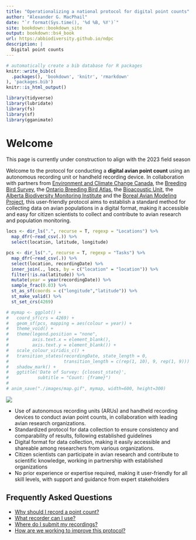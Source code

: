 ```yaml
--- 
title: "Operationalizing a national protocol for digital point counts"
author: "Alexander G. MacPhail"
date: "`r format(Sys.time(), '%d %B, %Y')`"
site: bookdown::bookdown_site
output: bookdown::bs4_book
url: https:/abbiodiversity.github.io/ndpc
description: |
  Digital point counts
---
```


```r
# automatically create a bib database for R packages
knitr::write_bib(c(
  .packages(), 'bookdown', 'knitr', 'rmarkdown'
), 'packages.bib')
knitr::is_html_output()

library(tidyverse)
library(lubridate)
library(fs)
library(sf)
library(gganimate)

```

# Welcome

::: {.rmdnote}
This page is currently under construction to align with the 2023 field season
:::

Welcome to the protocol for conducting a **digital avian point count** using an autonomous recording unit or handheld recording device. In collaboration with partners from [Environment and Climate Change Canada](), the [Breeding Bird Survey](), the [Ontario Breeding Bird Atlas](), the [Bioacoustic Unit](), the [Alberta Biodiversity Monitoring Institute]() and the [Boreal Avian Modeling Project](), this user-friendly protocol aims to establish a standard method for collecting data on avian populations in a digital format, making it accessible and easy for citizen scientists to collect and contribute to avian research and population monitoring.

```r

locs <- dir_ls(".", recurse = T, regexp = "Locations") %>%
  map_dfr(~read_csv(.)) %>%
  select(location, latitude, longitude)

pcs <- dir_ls(".", recurse = T, regexp = "Tasks") %>%
  map_dfr(~read_csv(.)) %>%
  select(location, recordingDate) %>%
  inner_join(., locs, by = c("location" = "location")) %>%
  filter(!is.na(latitude)) %>%
  mutate(year = year(recordingDate)) %>%
  sample_frac(0.03) %>%
  st_as_sf(coords = c("longitude","latitude")) %>%
  st_make_valid() %>%
  st_set_crs(4269)

# mymap <- ggplot() +
#   coord_sf(crs = 4269) +
#   geom_sf(pcs, mapping = aes(colour = year)) +
#   theme_void() +
#   theme(legend.position = "none",
#         axis.text.x = element_blank(),
#         axis.text.y = element_blank()) +
#   scale_colour_viridis_c() +
#   transition_states(recordingDate, state_length = 0,
#                     transition_length = c(rep(1, 10), 9, rep(1, 9))) +
#   shadow_mark() +
#   ggtitle('Date of Survey: {closest_state}',
#           subtitle = "Count: {frame}")
# 
# anim_save("./images/map.gif", mymap, width=600, height=300)
```

![](./images/map.gif)

- Use of autonomous recording units (ARUs) and handheld recording devices to conduct avian point counts, in collaboration with leading avian research organizations.
- Standardized protocol for data collection to ensure consistency and comparability of results, following established guidelines
- Digital format for data collection, making it easily accessible and shareable among researchers from various organizations.
- Citizen scientists can participate in avian research and contribute to scientific knowledge, working in partnership with established organizations
- No prior experience or expertise required, making it user-friendly for all skill levels, with support and guidance from expert stakeholders

## Frequently Asked Questions {.unnumbered}

- [Why should I record a point count?](#introduction)
- [What recorder can I use?](#selecting-a-recorder)
- [Where do I submit my recordings?](#data-submission)
- [How are we working to improve this protocol?](#discussion)
